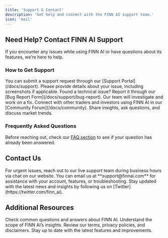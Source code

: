 ```yaml
---
title: 'Support & Contact'
description: 'Get help and connect with the FINN AI support team.'
icon: 'mail'
---
```


## Need Help? Contact FINN AI Support

If you encounter any issues while using FINN AI or have questions about its features, we’re here to help.

### How to Get Support

<AccordionGroup>
  <Accordion icon="envelope" title="Submit a Support Request">
    You can submit a support request through our [Support Portal](/docs/support). Please provide details about your issue, including screenshots if applicable.
  </Accordion>
  <Accordion icon="bug" title="Report a Bug">
    Found a technical issue? Report it through our [Bug Report Form](/docs/support/bug-report). Our team will investigate and work on a fix.
  </Accordion>
  <Accordion icon="users" title="Join the Community">
    Connect with other traders and investors using FINN AI in our [Community Forum](/docs/community). Share insights, ask questions, and discuss market trends.
  </Accordion>
</AccordionGroup>

### Frequently Asked Questions

Before reaching out, check our [FAQ section](/docs/faq) to see if your question has already been answered.

## Contact Us

<AccordionGroup>
  <Accordion icon="headset" title="Live Support">
    For urgent issues, reach out to our live support team during business hours via chat on our website.
  </Accordion>
  <Accordion icon="at" title="Email Support">
    You can email us at **support@finnai.com** for assistance with your account, features, or troubleshooting.
  </Accordion>
  <Accordion icon="twitter" title="Follow Us on Twitter">
    Stay updated with the latest news and insights by following us on [Twitter](https://twitter.com/finn_ai).
  </Accordion>
</AccordionGroup>

## Additional Resources

<CardGroup>
  <Card title="FAQ" icon="question-circle" href="/docs/faq">
    Check common questions and answers about FINN AI.
  </Card>
  <Card title="Market Insights Disclaimer" icon="exclamation-circle" href="/docs/market-insights-disclaimer">
    Understand the scope of FINN AI’s insights.
  </Card>
  <Card title="Legal & Compliance" icon="balance-scale" href="/docs/legal">
    Review our terms, privacy policies, and disclaimers.
  </Card>
  <Card title="Latest Updates" icon="newspaper" href="/docs/updates">
    Stay up to date with the latest features and improvements.
  </Card>
</CardGroup>
